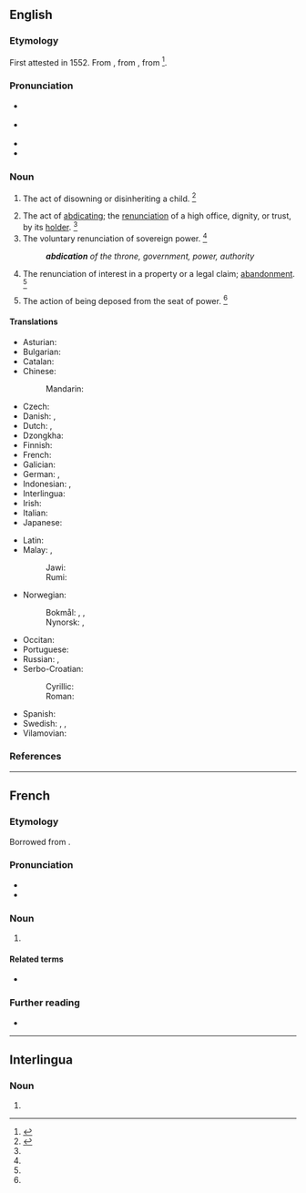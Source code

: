 ==English==
{{wikisource1911Enc|Abdication}}

===Etymology===
{{root|en|ine-pro|*deyḱ-}}
First attested in 1552. From {{der|en|frm|abdication}}, from {{der|en|la|abdicātiō||renunciation}}, from {{m|la|abdicō}}<ref>{{R:CDOE|page=2}}</ref>.

===Pronunciation===
* {{a|RP}} {{IPA|en|/ˌæb.dəˈkeɪ.ʃən/}}
* {{a|US}} {{IPA|en|/ˌæb.dəˈkeɪ.ʃən/}}
* {{audio|en|en-us-abdication.ogg|Audio (US)}}
* {{rhymes|en|eɪʃən}}

===Noun===
{{en-noun|~}}

# {{lb|en|obsolete}} The act of disowning or disinheriting a child. {{defdate|Attested from the mid 16<sup>th</sup> century until the mid 17<sup>th</sup> century.}}<ref name=SOED>{{R:SOED5|page=3}}</ref>
# The act of [[abdicate|abdicating]]; the [[renunciation]] of a high office, dignity, or trust, by its [[holder]]. {{defdate|First attested in the early 17<sup>th</sup> century.}}<ref name=SOED/>
# The voluntary renunciation of sovereign power. {{defdate|First attested in the late 17<sup>th</sup> century.}}<ref name=SOED/>
#:'''''abdication''' of the throne, government, power, authority''
# {{lb|en|obsolete|legal}} The renunciation of interest in a property or a legal claim; [[abandonment]]. {{defdate|Attested only in the mid 18<sup>th</sup> century.}}<ref name=SOED/>
# {{lb|en|obsolete}} The action of being deposed from the seat of power. {{defdate|Attested only in the mid 17<sup>th</sup> century.}}<ref name=SOED/>

====Translations====
{{trans-top|the act of abdicating; the renunciation of a high office, dignity, or trust, by its holder}}
* Asturian: {{t|ast|abdicación|f}}
* Bulgarian: {{t+|bg|абдика́ция|f}}
* Catalan: {{t|ca|abdicació|f}}
* Chinese:
*: Mandarin: {{t+|cmn|退位|tr=tuìwèi}}
* Czech: {{t+|cs|abdikace|f}}
* Danish: {{t+|da|abdikation}}, {{t+|da|abdicering}}
* Dutch: {{t+|nl|abdicatie}}, {{t|nl|(troons)[[afstand]]}}
* Dzongkha: {{t|dz|སྐུ་དབང་བློས་བཏང}}
* Finnish: {{t+|fi|abdikaatio}}
* French: {{t+|fr|abdication|f}}
* Galician: {{t+|gl|abdicación|f}}
* German: {{t+|de|Verzicht}}, {{t+|de|Abdankung|f}}
* Indonesian: {{t+|id|turun takhta}}, {{t+|id|abdikasi}}
* Interlingua: {{t+|ia|abdication}}
* Irish: {{t|ga|tabhairt suas|f}}
* Italian: {{t+|it|abdicazione|f}}
* Japanese: {{t|ja|退位|tr=taii}}
{{trans-mid}}
* Latin: {{t|la|abdicātiō|f}}
* Malay: {{t+|ms|turun takhta}}, {{t+|ms|abdikasi}}
*: Jawi: {{t|ms|ابديکاسي}}
*: Rumi: {{t+|ms|abdikasi}}
* Norwegian:
*: Bokmål: {{t+|no|abdikasjon|m}}, {{t|no|frasigelse|m}}, {{t|nb|tronfrasigelse|m}}
*: Nynorsk: {{t|nn|abdikasjon|m}}, {{t|nn|fråseiing|f}}
* Occitan: {{t+|oc|abdicacion|f}}
* Portuguese: {{t+|pt|abdicação|f}}
* Russian: {{t+|ru|отрече́ние|n}}, {{t+|ru|абдика́ция|f}}
* Serbo-Croatian:
*: Cyrillic: {{t|sh|абдика́ција|f}}
*: Roman: {{t+|sh|abdikácija|f}}
* Spanish: {{t+|es|abdicación|f}}
* Swedish: {{t+|sv|abdikation}}, {{t+|sv|avgång}}, {{t+|sv|tronavsägelse|c}}
* Vilamovian: {{t|wym|odaonka}}
{{trans-bottom}}

===References===
<references/>

----

==French==

===Etymology===
Borrowed from {{bor|fr|la|abdicātiō}}.

===Pronunciation===
* {{fr-IPA}}
* {{audio|fr|Fr-abdication.ogg|audio}}

===Noun===
{{fr-noun|f}}

# {{l|en|abdication}}

====Related terms====
* {{l|fr|abdiquer}}

===Further reading===
* {{R:TLFi}}

----

==Interlingua==

===Noun===
{{ia-noun|es}}

# {{l|en|abdication}}